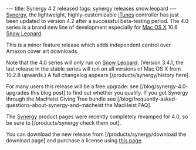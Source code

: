 ---
title: Synergy 4.2 released
tags: synergy releases snow.leopard
---
[[Synergy]], the lightweight, highly-customizable [[iTunes]] controller has just been updated to version 4.2 after a successful beta-testing period. The 4.0 series is a brand new line of development especially for [[Mac OS X]] 10.6 [[Snow Leopard]].

This is a minor feature release which adds independent control over Amazon cover art downloads.

Note that the 4.0 series will ''only'' run on [[Snow Leopard]]. (Version 3.4.1, the last release in the stable series will run on all versions of Mac OS X from 10.2.8 upwards.) A full changelog appears [/products/synergy/history here].

For many users this release will be a free upgrade: see [/blog/synergy-4.0-upgrades this blog post] to find out whether you qualify. If you got Synergy through the MacHeist Giving Tree bundle see  [/blog/frequently-asked-questions-about-synergy-and-macheist the MacHeist FAQ].

The [[Synergy]] product pages were recently completely revamped for 4.0, so be sure to [/products/synergy check them out].

You can download the new release from [/products/synergy/download the download page] and purchase a license using [https://secure.wincent.com/a/products/synergy-classic/purchase/ this page].
